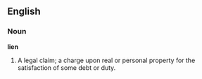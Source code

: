 ==English==

===Noun===

'''lien'''

#A legal claim; a charge upon real or personal property for the satisfaction of some debt or duty.
